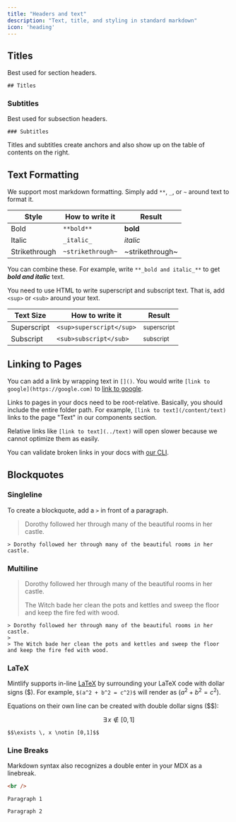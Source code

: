```yaml
---
title: "Headers and text"
description: "Text, title, and styling in standard markdown"
icon: 'heading'
---
```


## Titles

Best used for section headers.

```mdx
## Titles
```

### Subtitles

Best used for subsection headers.

```mdx
### Subtitles
```

<Info>
  Titles and subtitles create anchors and also show up on the table of contents on the right.
</Info>

## Text Formatting

We support most markdown formatting. Simply add `**`, `_`, or `~` around text to format it.

| Style         | How to write it   | Result          |
| ------------- | ----------------- | --------------- |
| Bold          | `**bold**`        | **bold**        |
| Italic        | `_italic_`        | _italic_        |
| Strikethrough | `~strikethrough~` | ~strikethrough~ |

You can combine these. For example, write `**_bold and italic_**` to get **_bold and italic_** text.

You need to use HTML to write superscript and subscript text. That is, add `<sup>` or `<sub>` around your text.

| Text Size   | How to write it          | Result                 |
| ----------- | ------------------------ | ---------------------- |
| Superscript | `<sup>superscript</sup>` | <sup>superscript</sup> |
| Subscript   | `<sub>subscript</sub>`   | <sub>subscript</sub>   |

## Linking to Pages

You can add a link by wrapping text in `[]()`. You would write `[link to google](https://google.com)` to [link to google](https://google.com).

Links to pages in your docs need to be root-relative. Basically, you should include the entire folder path. For example, `[link to text](/content/text)` links to the page "Text" in our components section.

Relative links like `[link to text](../text)` will open slower because we cannot optimize them as easily.

You can validate broken links in your docs with [our CLI](/installation).

## Blockquotes

### Singleline

To create a blockquote, add a `>` in front of a paragraph.

> Dorothy followed her through many of the beautiful rooms in her castle.

```mdx
> Dorothy followed her through many of the beautiful rooms in her castle.
```

### Multiline

> Dorothy followed her through many of the beautiful rooms in her castle.
>
> The Witch bade her clean the pots and kettles and sweep the floor and keep the fire fed with wood.

```mdx
> Dorothy followed her through many of the beautiful rooms in her castle.
>
> The Witch bade her clean the pots and kettles and sweep the floor and keep the fire fed with wood.
```

### LaTeX

Mintlify supports in-line [LaTeX](https://www.latex-project.org) by surrounding your LaTeX code with dollar signs (\$). For example, `$(a^2 + b^2 = c^2)$` will render as $(a^2 + b^2 = c^2)$.

Equations on their own line can be created with double dollar signs (\$\$):

$$\exists \, x \notin [0,1]$$

```mdx
$$\exists \, x \notin [0,1]$$
```

### Line Breaks

Markdown syntax also recognizes a double enter in your MDX as a linebreak.

```html
<br />
```

```mdx
Paragraph 1

Paragraph 2
```
